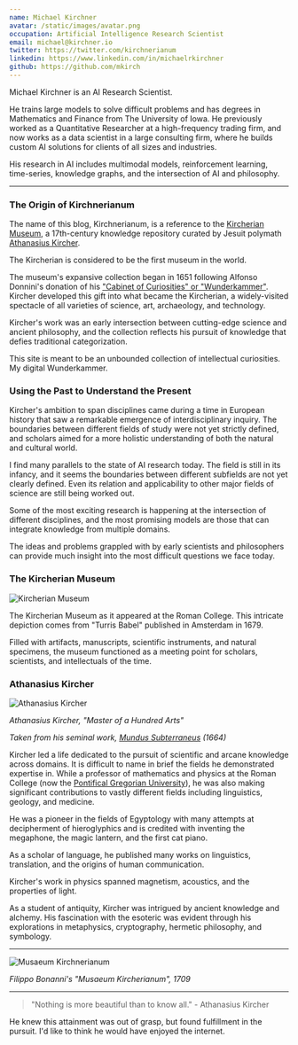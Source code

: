 ```yaml
---
name: Michael Kirchner
avatar: /static/images/avatar.png
occupation: Artificial Intelligence Research Scientist
email: michael@kirchner.io
twitter: https://twitter.com/kirchnerianum
linkedin: https://www.linkedin.com/in/michaelrkirchner
github: https://github.com/mkirch
---
```


Michael Kirchner is an AI Research Scientist.

He trains large models to solve difficult problems and has degrees in Mathematics and Finance from The University of Iowa. He previously worked as a Quantitative Researcher at a high-frequency trading firm, and now works as a data scientist in a large consulting firm, where he builds custom AI solutions for clients of all sizes and industries.

His research in AI includes multimodal models, reinforcement learning, time-series, knowledge graphs, and the intersection of AI and philosophy.

---

### The Origin of Kirchnerianum
The name of this blog, Kirchnerianum, is a reference to the [Kircherian Museum](https://en.wikipedia.org/wiki/Kircherian_Museum), a 17th-century knowledge repository curated by Jesuit polymath [Athanasius Kircher](https://en.wikipedia.org/wiki/Athanasius_Kircher). 

The Kircherian is considered to be the first museum in the world. 

The museum's expansive collection began in 1651 following Alfonso Donnini's donation of his ["Cabinet of Curiosities" or "Wunderkammer"](https://en.wikipedia.org/wiki/Cabinet_of_curiosities). Kircher developed this gift into what became the Kircherian, a widely-visited spectacle of all varieties of science, art, archaeology, and technology. 

Kircher's work was an early intersection between cutting-edge science and ancient philosophy, and the collection reflects his pursuit of knowledge that defies traditional categorization.

This site is meant to be an unbounded collection of intellectual curiosities. My digital Wunderkammer.


### Using the Past to Understand the Present

Kircher's ambition to span disciplines came during a time in European history that saw a remarkable emergence of interdisciplinary inquiry. The boundaries between different fields of study were not yet strictly defined, and scholars aimed for a more holistic understanding of both the natural and cultural world. 

I find many parallels to the state of AI research today. The field is still in its infancy, and it seems the boundaries between different subfields are not yet clearly defined. Even its relation and applicability to other major fields of science are still being worked out. 

Some of the most exciting research is happening at the intersection of different disciplines, and the most promising models are those that can integrate knowledge from multiple domains. 

The ideas and problems grappled with by early scientists and philosophers can provide much insight into the most difficult questions we face today.

### The Kircherian Museum

![Kircherian Museum](/static/images/kircherianum_musaeum.jpg)

The Kircherian Museum as it appeared at the Roman College. This intricate depiction comes from "Turris Babel" published in Amsterdam in 1679. 

Filled with artifacts, manuscripts, scientific instruments, and natural specimens, the museum functioned as a meeting point for scholars, scientists, and intellectuals of the time. 


### Athanasius Kircher 
![Athanasius Kircher](/static/images/athanasius_kircher.jpg)

*Athanasius Kircher, "Master of a Hundred Arts"*

*Taken from his seminal work, [Mundus Subterraneus](https://web.archive.org/web/20160302000705/http://ouhos.org/2011/09/14/athanasius-kircher-mundus-subterraneus-1665) (1664)*

Kircher led a life dedicated to the pursuit of scientific and arcane knowledge across domains. It is difficult to name in brief the fields he demonstrated expertise in. While a professor of mathematics and physics at the Roman College (now the [Pontifical Gregorian University](https://unigre.it/en/)), he was also making significant contributions to vastly different fields including linguistics, geology, and medicine.  

He was a pioneer in the fields of Egyptology with many attempts at decipherment of hieroglyphics and is credited with inventing the megaphone, the magic lantern, and the first cat piano.

As a scholar of language, he published many works on linguistics, translation, and the origins of human communication. 

Kircher's work in physics spanned magnetism, acoustics, and the properties of light. 

As a student of antiquity, Kircher was intrigued by ancient knowledge and alchemy. His fascination with the esoteric was evident through his explorations in metaphysics, cryptography, hermetic philosophy, and symbology. 


---



![Musaeum Kirchnerianum](/static/images/kircherianum_cover.jpg)

*Filippo Bonanni's "Musaeum Kircherianum", 1709*

---


> "Nothing is more beautiful than to know all." - Athanasius Kircher

He knew this attainment was out of grasp, but found fulfillment in the pursuit. I'd like to think he would have enjoyed the internet.